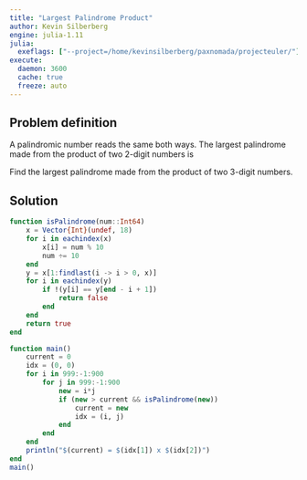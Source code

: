 ```yaml
---
title: "Largest Palindrome Product"
author: Kevin Silberberg
engine: julia-1.11
julia:
  exeflags: ["--project=/home/kevinsilberberg/paxnomada/projecteuler/"]
execute:
  daemon: 3600
  cache: true
  freeze: auto
---
```


## Problem definition

A palindromic number reads the same both ways. The largest palindrome made from the product of two 2-digit numbers is

\begin{align}
9009 = 91 \times 99
\end{align}

Find the largest palindrome made from the product of two 3-digit numbers.

## Solution

```julia
function isPalindrome(num::Int64)
    x = Vector{Int}(undef, 18)
    for i in eachindex(x)
        x[i] = num % 10
        num ÷= 10
    end
    y = x[1:findlast(i -> i > 0, x)]
    for i in eachindex(y)
        if !(y[i] == y[end - i + 1])
            return false
        end
    end
    return true
end

function main()
    current = 0
    idx = (0, 0)
    for i in 999:-1:900
        for j in 999:-1:900
            new = i*j
            if (new > current && isPalindrome(new))
                current = new
                idx = (i, j)
            end
        end
    end
    println("$(current) = $(idx[1]) x $(idx[2])")
end
main()
```
